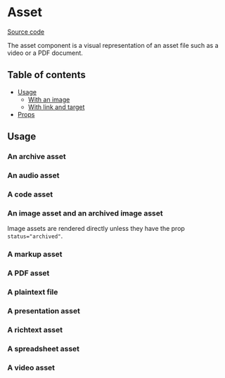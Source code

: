 
# Asset

[Source code](https://github.com/contentful/forma-36/blob/master/packages/forma-36-react-components/src/components/Asset/Asset.tsx)

The asset component is a visual representation of an asset file such as a video or a PDF document.

<Asset title="Archive of files" type="archive" />

## Table of contents

- [Usage](#usage)
  - [With an image](#with-an-image)
  - [With link and target](#with-link-and-target)
- [Props](#props)

## Usage

### An archive asset

<Asset
  src="https://placekitten.com/200/300"
  title="An archive asset"
  type="archive"
/>

### An audio asset

<Asset
  src="https://placekitten.com/200/300"
  title="An audio asset"
  type="audio"
/>

### A code asset

<Asset src="https://placekitten.com/200/300" title="A code asset" type="code" />

### An image asset and an archived image asset

Image assets are rendered directly unless they have the prop `status="archived"`.

<Asset
  src="https://placekitten.com/200/300"
  title="An image asset"
  type="image"
/>

<Asset
  src="https://placekitten.com/200/300"
  status="archived"
  title="An archived image asset"
  type="image"
/>

### A markup asset

<Asset
  src="https://placekitten.com/200/300"
  title="A markup asset"
  type="markup"
/>

### A PDF asset

<Asset src="https://placekitten.com/200/300" title="A PDF asset" type="pdf" />

### A plaintext file

<Asset
  src="https://placekitten.com/200/300"
  title="A plaintext file"
  type="plaintext"
/>

### A presentation asset

<Asset
  src="https://placekitten.com/200/300"
  title="A presentation asset"
  type="presentation"
/>

### A richtext asset

<Asset
  src="https://placekitten.com/200/300"
  title="A richtext asset"
  type="richtext"
/>

### A spreadsheet asset

<Asset
  src="https://placekitten.com/200/300"
  title="A spreadsheet asset"
  type="spreadsheet"
/>

### A video asset

<Asset
  src="https://placekitten.com/200/300"
  title="A video asset"
  type="video"
/>
